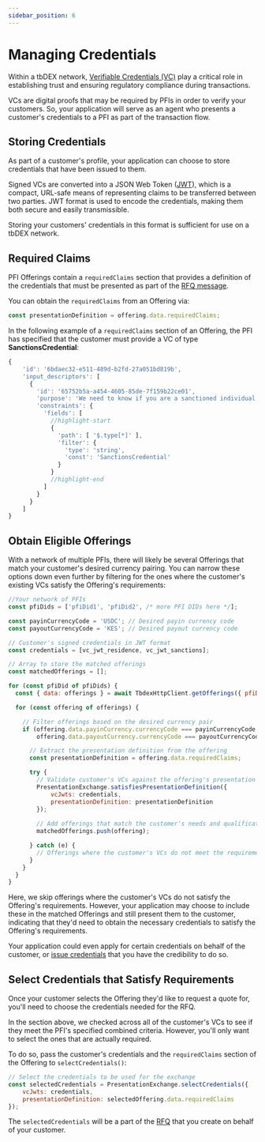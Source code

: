 ```yaml
---
sidebar_position: 6
---
```


# Managing Credentials

Within a tbDEX network, [Verifiable Credentials (VC)](/docs/web5/learn/verifiable-credentials) play a critical role in establishing trust and ensuring regulatory compliance during transactions.

VCs are digital proofs that may be required by PFIs in order to verify your customers. 
So, your application will serve as an agent who presents a customer's credentials to a PFI as part of the transaction flow.

## Storing Credentials
As part of a customer's profile, your application can choose to store credentials that have been issued to them.

Signed VCs are converted into a JSON Web Token ([JWT](https://jwt.io/)), which is a compact, URL-safe means of representing claims to be transferred between two parties. 
JWT format is used to encode the credentials, making them both secure and easily transmissible.

Storing your customers' credentials in this format is sufficient for use on a tbDEX network.

## Required Claims

PFI Offerings contain a `requiredClaims` section that provides a definition of the credentials that must be presented as part of the [RFQ message](/docs/tbdex/wallet/send-rfq).

You can obtain the `requiredClaims` from an Offering via:

```js
const presentationDefinition = offering.data.requiredClaims;
```

In the following example of a `requiredClaims` section of an Offering, the PFI has specified that the customer must provide a VC of type **SanctionsCredential**:

```js
{
    'id': '6bdaec32-e511-489d-b2fd-27a051bd819b',
    'input_descriptors': [
      {
        'id': '65752b5a-a454-4605-85de-7f159b22ce01',
        'purpose': 'We need to know if you are a sanctioned individual',
        'constraints': {
          'fields': [
            //highlight-start
            {
              'path': [ '$.type[*]' ],
              'filter': {
                'type': 'string',
                'const': 'SanctionsCredential'
              }
            }
            //highlight-end
          ]
        }
      }
    ]
}
```


## Obtain Eligible Offerings

With a network of multiple PFIs, there will likely be several Offerings that match your customer's desired currency pairing.
You can narrow these options down even further by filtering for the ones where the customer's existing VCs satisfy the Offering's requirements:

```js
//Your network of PFIs
const pfiDids = ['pfiDid1', 'pfiDid2', /* more PFI DIDs here */];

const payinCurrencyCode = 'USDC'; // Desired payin currency code
const payoutCurrencyCode = 'KES'; // Desired payout currency code

// Customer's signed credentials in JWT format
const credentials = [vc_jwt_residence, vc_jwt_sanctions];

// Array to store the matched offerings
const matchedOfferings = [];

for (const pfiDid of pfiDids) {
  const { data: offerings } = await TbdexHttpClient.getOfferings({ pfiDid: pfiDid });

  for (const offering of offerings) {

    // Filter offerings based on the desired currency pair
    if (offering.data.payinCurrency.currencyCode === payinCurrencyCode &&
        offering.data.payoutCurrency.currencyCode === payoutCurrencyCode) {

      // Extract the presentation definition from the offering
      const presentationDefinition = offering.data.requiredClaims;

      try {
        // Validate customer's VCs against the offering's presentation definition
        PresentationExchange.satisfiesPresentationDefinition({ 
            vcJwts: credentials, 
            presentationDefinition: presentationDefinition 
        });
        
        // Add offerings that match the customer's needs and qualifications
        matchedOfferings.push(offering);

      } catch (e) {
        // Offerings where the customer's VCs do not meet the requirements are skipped
      }
    }
  }
}
```

Here, we skip offerings where the customer's VCs do not satisfy the Offering's requirements.
However, your application may choose to include these in the matched Offerings and still present them to the customer, indicating that they'd need to obtain the necessary credentials to satisfy the Offering's requirements. 

Your application could even apply for certain credentials on behalf of the customer, or [issue credentials](/docs/web5/build/verifiable-credentials/vc-issuance) that you have the credibility to do so.

## Select Credentials that Satisfy Requirements

Once your customer selects the Offering they'd like to request a quote for, you'll need to choose the credentials needed for the RFQ.

In the section above, we checked across all of the customer's VCs to see if they meet the PFI's specified combined criteria.
However, you'll only want to select the ones that are actually required.

To do so, pass the customer's credentials and the `requiredClaims` section of the Offering to `selectCredentials()`:

```js
// Select the credentials to be used for the exchange
const selectedCredentials = PresentationExchange.selectCredentials({
    vcJwts: credentials,
    presentationDefinition: selectedOffering.data.requiredClaims
});
```

The `selectedCredentials` will be a part of the [RFQ](/docs/tbdex/wallet/send-rfq) that you create on behalf of your customer.
